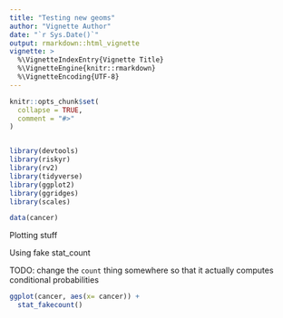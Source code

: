 ```yaml
---
title: "Testing new geoms"
author: "Vignette Author"
date: "`r Sys.Date()`"
output: rmarkdown::html_vignette
vignette: >
  %\VignetteIndexEntry{Vignette Title}
  %\VignetteEngine{knitr::rmarkdown}
  %\VignetteEncoding{UTF-8}
---
```


```r
knitr::opts_chunk$set(
  collapse = TRUE,
  comment = "#>"
)


library(devtools)
library(riskyr)
library(rv2)
library(tidyverse)
library(ggplot2)
library(ggridges)
library(scales) 
```



```r
data(cancer)
```


Plotting stuff

Using fake stat_count

TODO: change the `count` thing somewhere so that it actually computes conditional probabilities


```r
ggplot(cancer, aes(x= cancer)) + 
  stat_fakecount()
```


